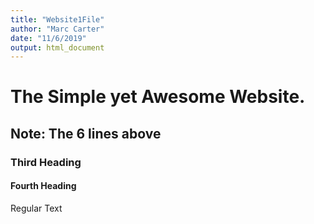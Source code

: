 ```yaml
---
title: "Website1File"
author: "Marc Carter"
date: "11/6/2019"
output: html_document
---
```


# The Simple yet Awesome Website.

## Note: The 6 lines above

### Third Heading

#### Fourth Heading

Regular Text
